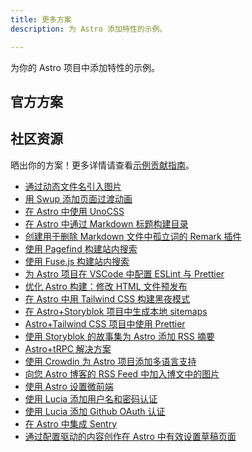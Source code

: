 ```yaml
---
title: 更多方案
description: 为 Astro 添加特性的示例。

---
```



为你的 Astro 项目中添加特性的示例。


## 官方方案

<RecipesNav />

## 社区资源

晒出你的方案！更多详情请查看[示例贡献指南](https://github.com/withastro/docs/blob/main/contributor-guides/submitting-a-recipe.md)。

- [通过动态文件名引入图片](https://vaihe.com/blog/astro/astro-dynamic-image-prop/)
- [用 Swup 添加页面过渡动画](https://navillus.dev/blog/astro-plus-swup)
- [在 Astro 中使用 UnoCSS](https://www.elian.codes/blog/23-02-11-implementing-unocss-in-astro/)
- [在 Astro 中通过 Markdown 标题构建目录](https://kld.dev/building-table-of-contents/)
- [创建用于删除 Markdown 文件中孤立词的 Remark 插件](https://eatmon.co/blog/remove-runts-markdown/)
- [使用 Pagefind 构建站内搜索](https://blog.otterlord.dev/post/astro-search/)
- [使用 Fuse.js 构建站内搜索](https://www.youtube.com/watch?v=XnV_2MWqAhQ)
- [为 Astro 项目在 VSCode 中配置 ESLint 与 Prettier](https://patheticgeek.dev/blog/astro-prettier-eslint-vscode)
- [优化 Astro 构建：修改 HTML 文件预发布](https://straffesites.com/en/blog/optimize-astro-html-post-build)
- [在 Astro 中用 Tailwind CSS 构建黑夜模式](https://www.kevinzunigacuellar.com/blog/dark-mode-in-astro/)
- [在 Astro+Storyblok 项目中生成本地 sitemaps](https://straffesites.com/en/blog/localized-sitemap-astro-storyblok)
- [Astro+Tailwind CSS 项目中使用 Prettier](https://straffesites.com/en/blog/integrate-prettier-astro-tailwindcss)
- [使用 Storyblok 的故事集为 Astro 添加 RSS 摘要](https://straffesites.com/en/blog/rss-feed-astro-storyblok)
- [Astro+tRPC 解决方案](https://www.thomasledoux.be/blog/using-trpc-astro-islands-react)
- [使用 Crowdin 为 Astro 项目添加多语言支持](https://crowdin.com/blog/2023/06/21/astro-localization-and-i18n)
- [向您 Astro 博客的 RSS Feed 中加入博文中的图片](https://webreaper.dev/posts/astro-rss-feed-blog-post-images/)
- [使用 Astro 设置微前端](https://medium.com/@sergio.a.soria/setting-up-micro-frontends-with-astro-and-ecma-script-modules-137340d2c520)
- [使用 Lucia 添加用户名和密码认证](https://lucia-auth.com/guidebook/sign-in-with-username-and-password/astro)
- [使用 Lucia 添加 Github OAuth 认证](https://lucia-auth.com/guidebook/github-oauth/astro)
- [在 Astro 中集成 Sentry](https://akashrajpurohit.com/blog/seamless-error-tracking-integrating-sentry-with-astro/)
- [通过配置驱动的内容创作在 Astro 中有效设置草稿页面](https://akashrajpurohit.com/blog/set-up-draft-pages-effectively-in-astro-with-configdriven-content-authoring/)